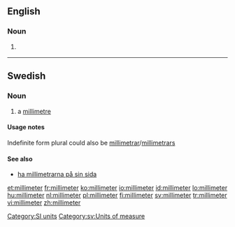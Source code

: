 ==English==

===Noun===
{{en-noun}}

# {{US}} {{alternative spelling of|[[millimetre]]}}
<!--Put translations at millimetre-->

[[Category:SI units]]

----

==Swedish==

===Noun===
{{sv-noun-irreg-c|2=millimetern|3=millimeter|4=millimeterna}}

# a [[millimetre]]

====Usage notes====
Indefinite form plural could also be [[millimetrar]]/[[millimetrars]]

====See also====
* [[ha millimetrarna på sin sida]]

[[Category:sv:Units of measure]]

[[et:millimeter]]
[[fr:millimeter]]
[[ko:millimeter]]
[[io:millimeter]]
[[id:millimeter]]
[[lo:millimeter]]
[[hu:millimeter]]
[[nl:millimeter]]
[[pl:millimeter]]
[[fi:millimeter]]
[[sv:millimeter]]
[[tr:millimeter]]
[[vi:millimeter]]
[[zh:millimeter]]